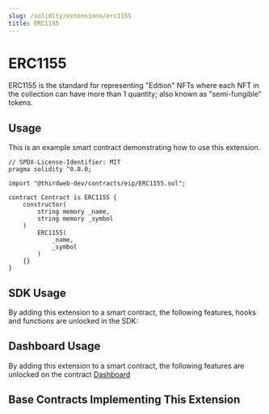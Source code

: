 ```yaml
---
slug: /solidity/extensions/erc1155
title: ERC1155
---
```



# ERC1155

ERC1155 is the standard for representing "Edition" NFTs
where each NFT in the collection can have more than 1 quantity; also known as "semi-fungible" tokens.

<ViewContractCodeButton
  link="https://github.com/thirdweb-dev/contracts/blob/main/contracts/eip/ERC1155.sol"
  name="ERC1155"
/>

## Usage

This is an example smart contract demonstrating how to use this extension.

```solidity
// SPDX-License-Identifier: MIT
pragma solidity ^0.8.0;

import "@thirdweb-dev/contracts/eip/ERC1155.sol";

contract Contract is ERC1155 {
    constructor(
        string memory _name,
        string memory _symbol
    )
        ERC1155(
            _name,
            _symbol
        )
    {}
}
```

## SDK Usage

By adding this extension to a smart contract, the following features, hooks and functions are unlocked in the SDK:

## Dashboard Usage

By adding this extension to a smart contract, the following features are unlocked on the contract [Dashboard](/dashboard)

## Base Contracts Implementing This Extension

